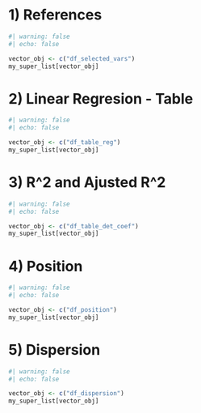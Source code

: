 # 1) References
```r
#| warning: false
#| echo: false

vector_obj <- c("df_selected_vars")
my_super_list[vector_obj]
```

# 2) Linear Regresion - Table
```r
#| warning: false
#| echo: false

vector_obj <- c("df_table_reg")
my_super_list[vector_obj]
```

# 3) R^2 and Ajusted R^2
```r
#| warning: false
#| echo: false

vector_obj <- c("df_table_det_coef")
my_super_list[vector_obj]
```

# 4) Position
```r
#| warning: false
#| echo: false

vector_obj <- c("df_position")
my_super_list[vector_obj]
```


# 5) Dispersion
```r
#| warning: false
#| echo: false

vector_obj <- c("df_dispersion")
my_super_list[vector_obj]
```

